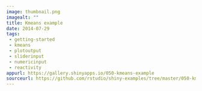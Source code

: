 ```yaml
---
image: thumbnail.png
imagealt: ""
title: Kmeans example
date: 2014-07-29 
tags:
 - getting-started
 - kmeans
 - plotoutput
 - sliderinput
 - numericinput
 - reactivity
appurl: https://gallery.shinyapps.io/050-kmeans-example
sourceurl: https://github.com/rstudio/shiny-examples/tree/master/050-kmeans-example
---
```

